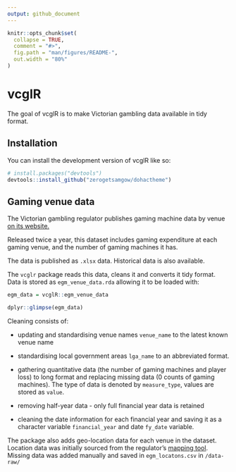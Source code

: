 ```yaml
---
output: github_document
---
```


<!-- README.md is generated from README.Rmd. Please edit that file -->

```r
knitr::opts_chunk$set(
  collapse = TRUE,
  comment = "#>",
  fig.path = "man/figures/README-",
  out.width = "80%"
)
```

# vcglR

The goal of vcglR is to make Victorian gambling data available in tidy format.

## Installation

You can install the development version of vcglR like so:

``` r
# install.packages("devtools")
devtools::install_github("zerogetsamgow/dohactheme")
```

## Gaming venue data

The Victorian gambling regulator publishes gaming machine data by venue [on its website.](https://www.vgccc.vic.gov.au/resources/information-and-data/expenditure-data)

Released twice a year, this dataset includes gaming expenditure at each gaming venue, and the number of gaming machines it has.

The data is published as `.xlsx` data. Historical data is also available.

The `vcglr` package reads this data, cleans it and converts it tidy format. Data is stored as `egm_venue_data.rda` allowing it to be loaded with:

```r
egm_data = vcglR::egm_venue_data

dplyr::glimpse(egm_data)
```

Cleaning consists of:

-   updating and standardising venue names `venue_name` to the latest known venue name

-   standardising local government areas `lga_name` to an abbreviated format.

-   gathering quantitative data (the number of gaming machines and player loss) to long format and replacing missing data (0 counts of gaming machines). The type of data is denoted by `measure_type`, values are stored as `value`.

-   removing half-year data - only full financial year data is retained

-   cleaning the date information for each financial year and saving it as a character variable `financial_year` and date `fy_date` variable.

The package also adds geo-location data for each venue in the dataset. Location data was initially sourced from the regulator's [mapping tool](https://geomaps.vgccc.vic.gov.au/). Missing data was added manually and saved in `egm_locatons.csv` in `/data-raw/`
